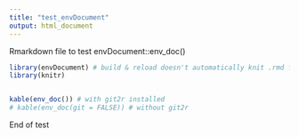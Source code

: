 ```yaml
---
title: "test_envDocument"
output: html_document
---
```


Rmarkdown file to test envDocument::env_doc()

```r
library(envDocument) # build & reload doesn't automatically knit .rmd files
library(knitr)


kable(env_doc()) # with git2r installed
# kable(env_doc(git = FALSE)) # without git2r
```

End of test